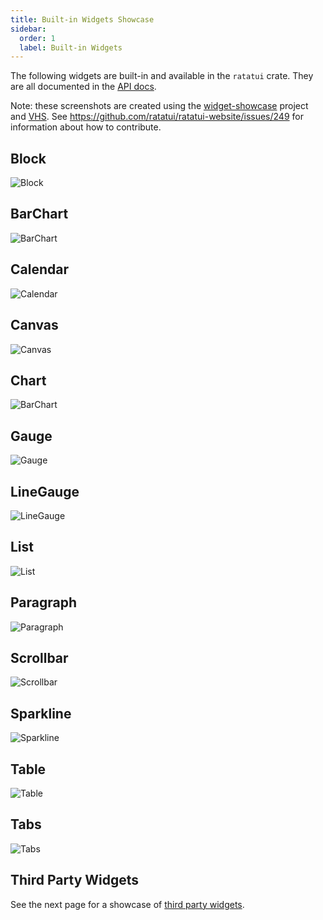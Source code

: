 ```yaml
---
title: Built-in Widgets Showcase
sidebar:
  order: 1
  label: Built-in Widgets
---
```



The following widgets are built-in and available in the `ratatui` crate. They are all documented in
the [API docs](https://docs.rs/ratatui/latest/ratatui/widgets/index.html).

Note: these screenshots are created using the [widget-showcase] project and [VHS]. See
https://github.com/ratatui/ratatui-website/issues/249 for information about how to contribute.

[widget-showcase]: https://github.com/ratatui/ratatui-website/blob/main/code/widget-showcase
[VHS]: https://github.com/charmbracelet/vhs

## Block <LinkBadge href="https://docs.rs/ratatui/latest/ratatui/widgets/block/struct.Block.html" text="Docs" />

![Block](./widgets/block.png)

## BarChart <LinkBadge href="https://docs.rs/ratatui/latest/ratatui/widgets/struct.BarChart.html" text="Docs" />

![BarChart](./widgets/bar_chart.png)

## Calendar <LinkBadge href="https://docs.rs/ratatui/latest/ratatui/widgets/calendar/struct.Monthly.html" text="Docs" />

![Calendar](./widgets/calendar.png)

## Canvas <LinkBadge href="https://docs.rs/ratatui/latest/ratatui/widgets/canvas/struct.Canvas.html" text="Docs" />

![Canvas](./widgets/canvas.png)

## Chart <LinkBadge href="https://docs.rs/ratatui/latest/ratatui/widgets/struct.Chart.html" text="Docs" />

![BarChart](./widgets/chart.png)

## Gauge <LinkBadge href="https://docs.rs/ratatui/latest/ratatui/widgets/struct.Gauge.html" text="Docs" />

![Gauge](./widgets/gauge.png)

## LineGauge <LinkBadge href="https://docs.rs/ratatui/latest/ratatui/widgets/struct.LineGauge.html" text="Docs" />

![LineGauge](./widgets/line_gauge.png)

## List <LinkBadge href="https://docs.rs/ratatui/latest/ratatui/widgets/struct.List.html" text="Docs" />

![List](./widgets/list.png)

## Paragraph <LinkBadge href="https://docs.rs/ratatui/latest/ratatui/widgets/struct.Paragraph.html" text="Docs" />

![Paragraph](./widgets/paragraph.png)

## Scrollbar <LinkBadge href="https://docs.rs/ratatui/latest/ratatui/widgets/struct.Scrollbar.html" text="Docs" />

![Scrollbar](./widgets/scrollbar.png)

## Sparkline <LinkBadge href="https://docs.rs/ratatui/latest/ratatui/widgets/struct.Sparkline.html" text="Docs" />

![Sparkline](./widgets/sparkline.png)

## Table <LinkBadge href="https://docs.rs/ratatui/latest/ratatui/widgets/struct.Table.html" text="Docs" />

![Table](./widgets/table.png)

## Tabs <LinkBadge href="https://docs.rs/ratatui/latest/ratatui/widgets/struct.Tabs.html" text="Docs" />

![Tabs](./widgets/tabs.png)

## Third Party Widgets

See the next page for a showcase of [third party widgets](../third-party-widgets).
